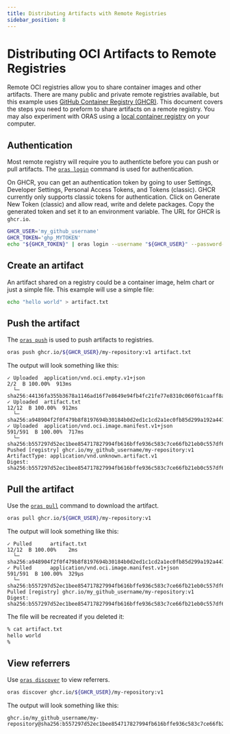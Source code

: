 ```yaml
---
title: Distributing Artifacts with Remote Registries
sidebar_position: 8
---
```


# Distributing OCI Artifacts to Remote Registries

Remote OCI registries allow you to share container images and other artifacts.
There are many public and private remote registries available,
but this example uses [GitHub Container Registry (GHCR)](https://ghcr.io/).
This document covers the steps you need to preform to share artifacts on a remote registry.
You may also experiment with ORAS using a [local container registry](/quickstart.mdx) on your computer.

## Authentication

Most remote registry will require you to authenticte before you can push or pull artifacts.
The [`oras login`](/commands/oras_login.mdx) command is used for authentication.

On GHCR, you can get an authentication token by going to user Settings, Developer Settings,
Personal Access Tokens, and Tokens (classic).
GHCR currently only supports classic tokens for authentication.
Click on Generate New Token (classic) and allow read, write and delete packages.
Copy the generated token and set it to an environment variable.
The URL for GHCR is `ghcr.io`.

```bash
GHCR_USER='my_github_username'
GHCR_TOKEN='ghp_MYTOKEN'
echo "${GHCR_TOKEN}" | oras login --username "${GHCR_USER}" --password-stdin ghcr.io
```

## Create an artifact

An artifact shared on a registry could be a container image, helm chart or just a simple file.
This example will use a simple file:

```bash
echo "hello world" > artifact.txt
```

## Push the artifact

The [`oras push`](/commands/oras_push.mdx) is used to push artifacts to registries.

```bash
oras push ghcr.io/${GHCR_USER}/my-repository:v1 artifact.txt
```

The output will look something like this:
```
✓ Uploaded  application/vnd.oci.empty.v1+json                                                                2/2  B 100.00%  913ms
  └─ sha256:44136fa355b3678a1146ad16f7e8649e94fb4fc21fe77e8310c060f61caaff8a
✓ Uploaded  artifact.txt                                                                                   12/12  B 100.00%  912ms
  └─ sha256:a948904f2f0f479b8f8197694b30184b0d2ed1c1cd2a1ec0fb85d299a192a447
✓ Uploaded  application/vnd.oci.image.manifest.v1+json                                                   591/591  B 100.00%  717ms
  └─ sha256:b557297d52ec1bee854717827994fb616bffe936c583c7ce66fb21eb0c557df6
Pushed [registry] ghcr.io/my_github_username/my-repository:v1
ArtifactType: application/vnd.unknown.artifact.v1
Digest: sha256:b557297d52ec1bee854717827994fb616bffe936c583c7ce66fb21eb0c557df6
```

## Pull the artifact

Use the [`oras pull`](/commands/oras_pull.mdx) command to download the artifact.

```bash
oras pull ghcr.io/${GHCR_USER}/my-repository:v1
```

The output will look something like this:
```
✓ Pulled      artifact.txt                                                                                 12/12  B 100.00%    2ms
  └─ sha256:a948904f2f0f479b8f8197694b30184b0d2ed1c1cd2a1ec0fb85d299a192a447
✓ Pulled      application/vnd.oci.image.manifest.v1+json                                                 591/591  B 100.00%  329µs
  └─ sha256:b557297d52ec1bee854717827994fb616bffe936c583c7ce66fb21eb0c557df6
Pulled [registry] ghcr.io/my_github_username/my-repository:v1
Digest: sha256:b557297d52ec1bee854717827994fb616bffe936c583c7ce66fb21eb0c557df6
```

The file will be recreated if you deleted it:
```bash
% cat artifact.txt 
hello world
% 
```

## View referrers 

Use [`oras discover`](/commands/oras_discover.mdx) to view referrers.

```bash
oras discover ghcr.io/${GHCR_USER}/my-repository:v1
```

The output will look something like this:
```
ghcr.io/my_github_username/my-repository@sha256:b557297d52ec1bee854717827994fb616bffe936c583c7ce66fb21eb0c557df6
```